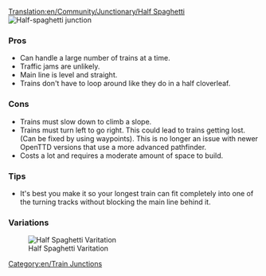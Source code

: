 [[Translation:en/Community/Junctionary/Half Spaghetti]]
{{en/Junctionsmenu}}
[[File:en/3way halfspaghetti.png|frame|none|Half-spaghetti junction]]

===Pros===
*Can handle a large number of trains at a time. 
*Traffic jams are unlikely. 
*Main line is level and straight.
*Trains don't have to loop around like they do in a half cloverleaf. 

===Cons===
*Trains must slow down to climb a slope. 
*Trains must turn left to go right. This could lead to trains getting lost. (Can be fixed by using waypoints). This is no longer an issue with newer OpenTTD versions that use a more advanced pathfinder. 
*Costs a lot and requires a moderate amount of space to build.

===Tips===
*It's best you make it so your longest train can fit completely into one of the turning tracks without blocking the main line behind it.

[[Category:en/Train Junctions]]

===Variations===

[[File:en/Half spaghetti.jpeg|frame|none|Half Spaghetti Varitation]]